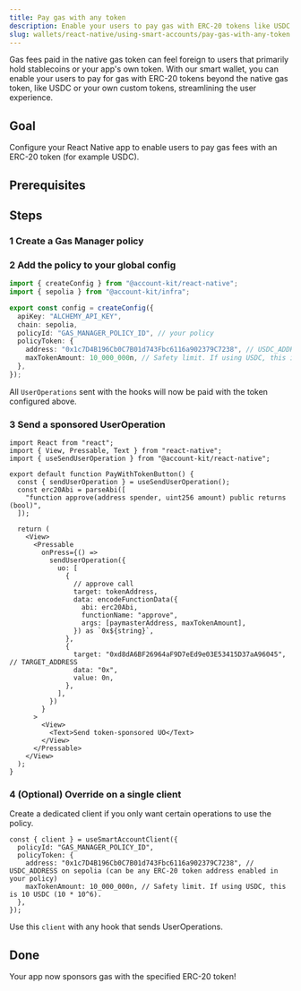```yaml
---
title: Pay gas with any token
description: Enable your users to pay gas with ERC-20 tokens like USDC via Gas Manager
slug: wallets/react-native/using-smart-accounts/pay-gas-with-any-token
---
```


Gas fees paid in the native gas token can feel foreign to users that primarily hold stablecoins or your app's own token. With our smart wallet, you can enable your users to pay for gas with ERC-20 tokens beyond the native gas token, like USDC or your own custom tokens, streamlining the user experience.

<Markdown src="../../../shared/sponsor-gas-erc20-how-it-works.mdx" />

## Goal

Configure your React Native app to enable users to pay gas fees with an ERC-20 token (for example USDC).

## Prerequisites

<Markdown src="../../../shared/sponsor-gas-erc20-prerequisites.mdx" />

## Steps

### 1 Create a Gas Manager policy

<Markdown src="../../../shared/sponsor-gas-erc20-create-policy.mdx" />

### 2 Add the policy to your global config

```ts twoslash config.ts
import { createConfig } from "@account-kit/react-native";
import { sepolia } from "@account-kit/infra";

export const config = createConfig({
  apiKey: "ALCHEMY_API_KEY",
  chain: sepolia,
  policyId: "GAS_MANAGER_POLICY_ID", // your policy
  policyToken: {
    address: "0x1c7D4B196Cb0C7B01d743Fbc6116a902379C7238", // USDC_ADDRESS on sepolia (can be any ERC-20 token address enabled in your policy)
    maxTokenAmount: 10_000_000n, // Safety limit. If using USDC, this is 10 USDC (10 * 10^6).
  },
});
```

All `UserOperations` sent with the hooks will now be paid with the token configured above.

### 3 Send a sponsored UserOperation

```tsx twoslash
import React from "react";
import { View, Pressable, Text } from "react-native";
import { useSendUserOperation } from "@account-kit/react-native";

export default function PayWithTokenButton() {
  const { sendUserOperation } = useSendUserOperation();
  const erc20Abi = parseAbi([
    "function approve(address spender, uint256 amount) public returns (bool)",
  ]);

  return (
    <View>
      <Pressable
        onPress={() =>
          sendUserOperation({
            uo: [
              {
                // approve call
                target: tokenAddress,
                data: encodeFunctionData({
                  abi: erc20Abi,
                  functionName: "approve",
                  args: [paymasterAddress, maxTokenAmount],
                }) as `0x${string}`,
              },
              {
                target: "0xd8dA6BF26964aF9D7eEd9e03E53415D37aA96045", // TARGET_ADDRESS
                data: "0x",
                value: 0n,
              },
            ],
          })
        }
      >
        <View>
          <Text>Send token-sponsored UO</Text>
        </View>
      </Pressable>
    </View>
  );
}
```

### 4 (Optional) Override on a single client

Create a dedicated client if you only want certain operations to use the policy.

```tsx twoslash
const { client } = useSmartAccountClient({
  policyId: "GAS_MANAGER_POLICY_ID",
  policyToken: {
    address: "0x1c7D4B196Cb0C7B01d743Fbc6116a902379C7238", // USDC_ADDRESS on sepolia (can be any ERC-20 token address enabled in your policy)
    maxTokenAmount: 10_000_000n, // Safety limit. If using USDC, this is 10 USDC (10 * 10^6).
  },
});
```

Use this `client` with any hook that sends UserOperations.

## Done

Your app now sponsors gas with the specified ERC-20 token!
